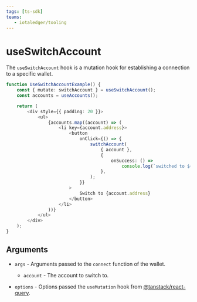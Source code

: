 ```yaml
---
tags: [ts-sdk]
teams:
   - iotaledger/tooling
---
```

# useSwitchAccount

The `useSwitchAccount` hook is a mutation hook for establishing a connection to a specific wallet.

```ts live
function UseSwitchAccountExample() {
    const { mutate: switchAccount } = useSwitchAccount();
    const accounts = useAccounts();

    return (
        <div style={{ padding: 20 }}>
            <ul>
                {accounts.map((account) => (
                    <li key={account.address}>
                        <button
                            onClick={() => {
                                switchAccount(
                                    { account },
                                    {
                                        onSuccess: () =>
                                            console.log(`switched to ${account.address}`),
                                    },
                                );
                            }}
                        >
                            Switch to {account.address}
                        </button>
                    </li>
                ))}
            </ul>
        </div>
    );
}
```

## Arguments

-   `args` - Arguments passed to the `connect` function of the wallet.

    -   `account` - The account to switch to.

-   `options` - Options passed the `useMutation` hook from
    [@tanstack/react-query](https://tanstack.com/query/latest/docs/react/guides/mutations).
